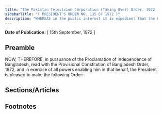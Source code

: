 ```yaml
---
title: "The Pakistan Television Corporation (Taking Over) Order, 1972 (President's Order)"
sidebarTitle: "( PRESIDENT'S ORDER NO. 115 OF 1972 )"
description: "WHEREAS in the public interest it is expedient that the Government should take over the undertaking of the Pakistan Television Corporation Limited in Bangladesh to ensure better operation of television services;"
---
```


**Date of Publication:** [ 15th September, 1972 ]

## Preamble

NOW, THEREFORE, in pursuance of the Proclamation of Independence of Bangladesh, read with the Provisional Constitution of Bangladesh Order, 1972, and in exercise of all powers enabling him in that behalf, the President is pleased to make the following Order:-

## Sections/Articles

## Footnotes
